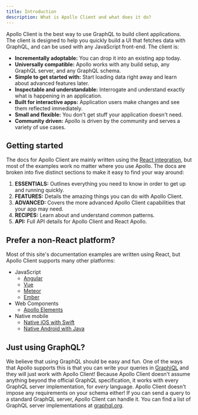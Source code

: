 ```yaml
---
title: Introduction
description: What is Apollo Client and what does it do?
---
```


Apollo Client is the best way to use GraphQL to build client applications. The client is designed to help you quickly build a UI that fetches data with GraphQL, and can be used with any JavaScript front-end. The client is:

- **Incrementally adoptable:** You can drop it into an existing app today.
- **Universally compatible:** Apollo works with any build setup, any GraphQL server, and any GraphQL schema.
- **Simple to get started with:** Start loading data right away and learn about advanced features later.
- **Inspectable and understandable:** Interrogate and understand exactly what is happening in an application.
- **Built for interactive apps:** Application users make changes and see them reflected immediately.
- **Small and flexible:** You don't get stuff your application doesn't need.
- **Community driven:** Apollo is driven by the community and serves a variety of use cases.

## Getting started

The docs for Apollo Client are mainly written using the [React integration](/v2.5/essentials/get-started/), but most of the examples work no matter where you use Apollo. The docs are broken into five distinct sections to make it easy to find your way around:

1. **ESSENTIALS:** Outlines everything you need to know in order to get up and running quickly.
2. **FEATURES:** Details the amazing things you can do with Apollo Client.
3. **ADVANCED:** Covers the more advanced Apollo Client capabilities that your app may need.
4. **RECIPES:** Learn about and understand common patterns.
5. **API:** Full API details for Apollo Client and React Apollo.

## Prefer a non-React platform?

Most of this site's documentation examples are written using React, but Apollo Client supports many other platforms:

- JavaScript
  - [Angular](https://www.apollographql.com/docs/angular)
  - [Vue](/v2.5/integrations/#vue)
  - [Meteor](/v2.5/recipes/meteor/)
  - [Ember](/v2.5/integrations/#ember)
- Web Components
  - [Apollo Elements](/v2.5/integrations/#web-components)
- Native mobile
  - [Native iOS with Swift](https://www.apollographql.com/docs/ios)
  - [Native Android with Java](https://www.apollographql.com/docs/android)

## Just using GraphQL?

We believe that using GraphQL should be easy and fun. One of the ways that Apollo supports this is that you can write your queries in [GraphiQL](https://github.com/graphql/graphiql) and they will just work with Apollo Client! Because Apollo Client doesn't assume anything beyond the official GraphQL specification, it works with every GraphQL server implementation, for *every* language. Apollo Client doesn't impose any requirements on your schema either! If you can send a query to a standard GraphQL server, Apollo Client can handle it. You can find a list of
GraphQL server implementations at [graphql.org](http://graphql.org/code/#server-libraries).
